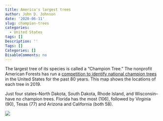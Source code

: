 ```yaml
---
title: America's largest trees
author: John D. Johnson
date: '2020-06-11'
slug: champion-trees
categories:
  - United States
tags: []
Description: ''
Tags: []
Categories: []
DisableComments: no
---
```


The largest tree of its species is called a "Champion Tree." The nonprofit American Forests has run a [competition to identify national champion trees](https://www.americanforests.org/get-involved/americas-biggest-trees/) in the United States for the past 80 years. This map shows the locations of each tree in 2019.

Just four states--North Dakota, South Dakota, Rhode Island, and Wisconsin--have no champion trees. Florida has the most (106), followed by Virginia (90), Texas (77) and Arizona and California (both 58).

![](/post/2020-06-11-america-s-largest-trees.en_files/ChampionTreesMap.png)